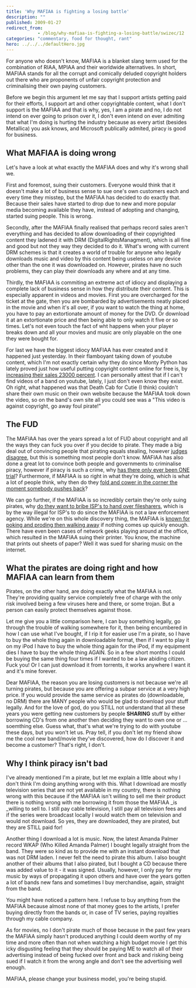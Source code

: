 ```yaml
---
title: 'Why MAFIAA is fighting a losing battle'
description: ""
published: 2009-01-27
redirect_from: 
            - /blog/why-mafiaa-is-fighting-a-losing-battle/swizec/12
categories: "commentary, food for thought, rant"
hero: ../../../defaultHero.jpg
---
```

For anyone who doesn&#x27;t know, MAFIAA is a blanket slang term used for the combination of RIAA, MPIAA and their worldwide alternatives. In short, MAFIAA stands for all the corrupt and comically deluded copyright holders out there who are proponents of unfair copyright protection and criminalising their own paying customers.

Before we begin this argument let me say that I support artists getting paid for their efforts, I support art and other copyrightable content, what I don&#x27;t support is the MAFIAA and that is why, yes, I am a pirate and no, I do not intend on ever going to prison over it, I don&#x27;t even intend on ever admiting that what I&#x27;m doing is hurting the industry because as every artist (besides Metallica) you ask knows, and Microsoft publically admited, piracy is good for business.

## What MAFIAA is doing wrong

Let&#x27;s have a look at what exactly the MAFIAA does and why it&#x27;s wrong shall we.

First and foremost, suing their customers. Everyone would think that it doesn&#x27;t make a lot of business sense to sue one&#x27;s own customers each and every time they misstep, but the MAFIAA has decided to do exactly that. Because their sales have started to drop due to new and more popular media becoming available they have, instead of adopting and changing, started suing people. This is wrong.

Secondly, after the MAFIAA finally realised that perhaps record sales aren&#x27;t everything and has decided to allow downloading of their copyrighted content they ladened it with DRM (DigitalRightsManagment), which is all fine and good but not they way they decided to do it. What&#x27;s wrong with current DRM schemes is that it creates a world of trouble for anyone who legally downloads music and video by this content being useless on any device other than the one it was downloaded on. However, pirates have no such problems, they can play their downloads any where and at any time.

Thirdly, the MAFIAA is commiting an extreme act of idiocy and displaying a complete lack of business sense in how they distribute their content. This is especially apparent in videos and movies. First you are overcharged for the ticket at the gate, then you are bombarded by advertisements neatly placed in the movie and when it&#x27;s all over, if you want to watch the thing at home, you have to pay an extortionate amount of money for the DVD. Or download it at an extortionate price and then being able to only watch it five or so times. Let&#x27;s not even touch the fact of wht happens when your player breaks down and all your movies and music are only playable on the one they were bought for.

For last we have the biggest idiocy MAFIAA has ever created and it happened just yesterday. In their flamboyant taking down of youtube content, which I&#x27;m not exactly certain why they do since Monty Python has lately proved just how useful putting copyright content online for free is, by[ increasing their sales 23000 percent](http://entertainment.slashdot.org/article.pl?sid=09/01/25/0041202). I can personally attest that if I can&#x27;t find videos of a band on youtube, lately, I just don&#x27;t even know they exist. Oh right, what happened was that Death Cab for Cutie (I think) couldn&#x27;t share their own music on their own website because the MAFIAA took down the video, so on the band&#x27;s own site all you could see was a &quot;This video is against copyright, go away foul pirate!&quot;

## The FUD

The MAFIAA has over the years spread a lot of FUD about copyright and all the ways they can fuck you over if you decide to pirate. They made a big deal out of convincing people that pirating equals stealing, however [judges disagree](http://yro.slashdot.org/article.pl?sid=09/01/20/1320242), but this is something most people don&#x27;t know. MAFIAA has also done a great lot to convince both people and governments to criminalise piracy, however if piracy is such a crime, why [has there only ever been ONE trial](http://news.slashdot.org/article.pl?sid=08/12/28/2215211)? Furthermore, if MAFIAA is so right in what they&#x27;re doing, which is what a lot of people think, why then do they [fold and cower in the corner the moment somebody pushes back](http://news.slashdot.org/article.pl?sid=09/01/09/022236)?

We can go further, if the MAFIAA is so incredibly certain they&#x27;re only suing pirates, why [do they want to bribe ISP&#x27;s to hand over filesharers](http://yro.slashdot.org/article.pl?sid=09/01/17/1418204), which is by the way illegal for ISP&#x27;s to do since the MAFIAA is not a law enforcement agency. While we&#x27;re on this whole discovery thing, the MAFIAA is [known for poking and proding then walking away](http://news.slashdot.org/article.pl?sid=09/01/17/2327231) if nothing comes up quickly enough. There have even been cases of network geeks playing around at the office, which resulted in the MAFIAA suing their printer. You know, the machine that prints out sheets of paper? Well it was sued for sharing music on the internet.

## What the pirates are doing right and how MAFIAA can learn from them

Pirates, on the other hand, are doing exactly what the MAFIAA is not. They&#x27;re providing quality service completely free of charge with the only risk involved being a few viruses here and there, or some trojan. But a person can easily protect themselves against those.

Let me give you a little comparison here, I can buy something legally, go through the trouble of walking somewhere for it, then being encumbered in how I can use what I&#x27;ve bought, if I rip it for easier use I&#x27;m a pirate, so I have to buy the whole thing again in downloadable format, then if I want to play it on my iPod I have to buy the whole thing again for the iPod, if my equipment dies I have to buy the whole thing AGAIN. So in a few short months I could be buying the same thing four times if I wanted to be a law abiding citizen. Fuck you! Or I can just download it from torrents, it works anywhere I want it and it&#x27;s mine forever.

Dear MAFIAA, the reason you are losing customers is not because we&#x27;re all turning pirates, but because you are offering a subpar service at a very high price. If you would provide the same service as pirates do (downloadable, no DRM) there are MANY people who would be glad to download your stuff legally. And for the love of god, do you STILL not understand that all these years you were getting new customers by people **SHARING** stuff by either borrowing CD&#x27;s from one another then deciding they want to own one or ... soemthing else. Guess what, that&#x27;s what we&#x27;re trying to do with youtube these days, but you won&#x27;t let us. Pray tell, if you don&#x27;t let my friend show me the cool new band/movie they&#x27;ve discovered, how do I discover it and become a customer? That&#x27;s right, I don&#x27;t.

## Why I think piracy isn&#x27;t bad

I&#x27;ve already mentioned I&#x27;m a pirate, but let me explain a little about why I don&#x27;t think I&#x27;m doing anything wrong with this. What I download are mostly television series that are not yet available in my country, there is nothing wrong with this because if the MAFIAA isn&#x27;t willing to sell me their product there is nothing wrong with me borrowing it from those the MAFIAA \_is \_willing to sell to. I still pay cable television, I still pay all television fees and if the series were broadcast locally I would watch them on television and would not download. So yes, they are downloaded, they are pirated, but they are STILL paid for!

Another thing I download a lot is music. Now, the latest Amanda Palmer record WKAP (Who Killed Amanda Palmer) I bought legally straight from the band. They were so kind as to provide me with an instant download that was not DRM laden. I never felt the need to pirate this album. I also bought another of their albums that I also pirated, but I bought a CD because there was added value to it - it was signed. Usually, however, I only pay for my music by ways of propagating it upon others and have over the years gotten a lot of bands new fans and sometimes I buy merchandise, again, straight from the band.

You might have noticed a pattern here. I refuse to buy anything from the MAFIAA because almost none of that money goes to the artists, I prefer buying directly from the bands or, in case of TV series, paying royalties through my cable company.

As for movies, no I don&#x27;t pirate much of those because in the past few years the MAFIAA simply hasn&#x27;t produced anything I could deem worthy of my time and more often than not when watching a high budget movie I get this icky disgusting feeling that they should be paying ME to watch all of their advertising instead of being fucked over front and back and risking being sued if I watch it from the wrong angle and don&#x27;t see the advertising well enough.

MAFIAA, please change your business model, you&#x27;re being stupid.
